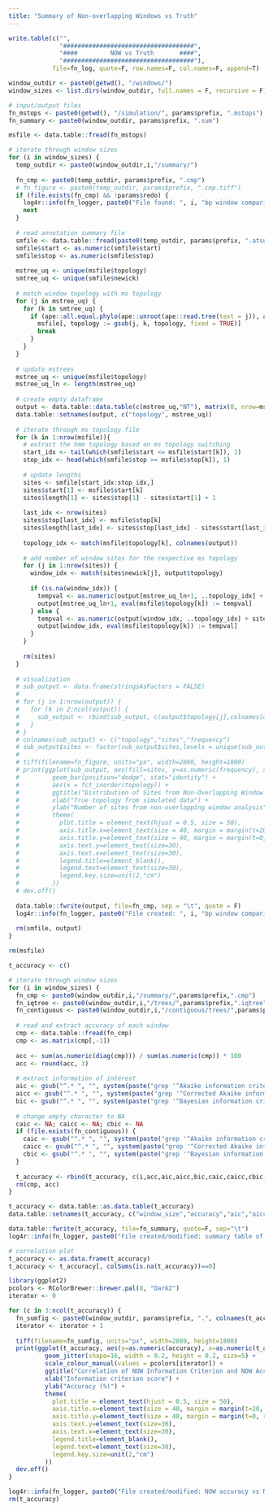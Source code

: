 ```yaml
---
title: "Summary of Non-overlapping Windows vs Truth"
---
```


```r
write.table(c("",
              "####################################",
              "####         NOW vs Truth       ####",
              "####################################"),
            file=fn_log, quote=F, row.names=F, col.names=F, append=T)

window_outdir <- paste0(getwd(), "/windows/")
window_sizes <- list.dirs(window_outdir, full.names = F, recursive = F)

# input/output files
fn_mstops <- paste0(getwd(), "/simulation/", params$prefix, ".mstops")
fn_summary <- paste0(window_outdir, params$prefix, ".sum")
```

```r
msfile <- data.table::fread(fn_mstops)

# iterate through window sizes
for (i in window_sizes) {
  temp_outdir <- paste0(window_outdir,i,"/summary/")
  
  fn_cmp <- paste0(temp_outdir, params$prefix, ".cmp")
  # fn_figure <- paste0(temp_outdir, params$prefix, ".cmp.tiff")
  if (file.exists(fn_cmp) && !params$redo) {
    log4r::info(fn_logger, paste0("File found: ", i, "bp window comparison file."))
    next
  }
  
  # read annotation summary file
  smfile <- data.table::fread(paste0(temp_outdir, params$prefix, ".atsum"))
  smfile$start <- as.numeric(smfile$start)
  smfile$stop <- as.numeric(smfile$stop)
  
  mstree_uq <- unique(msfile$topology)
  smtree_uq <- unique(smfile$newick)
  
  # match window topology with ms topology
  for (j in mstree_uq) {
    for (k in smtree_uq) {
      if (ape::all.equal.phylo(ape::unroot(ape::read.tree(text = j)), ape::read.tree(text = k))) {
        msfile[, topology := gsub(j, k, topology, fixed = TRUE)]
        break
      }
    }
  }
  
  # update mstrees
  mstree_uq <- unique(msfile$topology)
  mstree_uq_ln <- length(mstree_uq)
  
  # create empty dataframe
  output <- data.table::data.table(c(mstree_uq,"NT"), matrix(0, nrow=mstree_uq_ln+1, ncol=mstree_uq_ln))
  data.table::setnames(output, c("topology", mstree_uq))
  
  # iterate through ms topology file
  for (k in 1:nrow(msfile)){
    # extract the hmm topology based on ms topology switching
    start_idx <- tail(which(smfile$start <= msfile$start[k]), 1)
    stop_idx <- head(which(smfile$stop >= msfile$stop[k]), 1)
    
    # update lengths
    sites <- smfile[start_idx:stop_idx,]
    sites$start[1] <- msfile$start[k]
    sites$length[1] <- sites$stop[1] - sites$start[1] + 1
    
    last_idx <- nrow(sites)
    sites$stop[last_idx] <- msfile$stop[k]
    sites$length[last_idx] <- sites$stop[last_idx] - sites$start[last_idx] + 1
    
    topology_idx <- match(msfile$topology[k], colnames(output))
    
    # add number of window sites for the respective ms topology
    for (j in 1:nrow(sites)) {
      window_idx <- match(sites$newick[j], output$topology)
      
      if (is.na(window_idx)) {
        tempval <- as.numeric(output[mstree_uq_ln+1, ..topology_idx] + sites$length[j])
        output[mstree_uq_ln+1, eval(msfile$topology[k]) := tempval]
      } else {
        tempval <- as.numeric(output[window_idx, ..topology_idx] + sites$length[j])
        output[window_idx, eval(msfile$topology[k]) := tempval]
      }
    }
    
    rm(sites)
  }
  
  # visualization
  # sub_output <- data.frame(stringsAsFactors = FALSE)
  # 
  # for (j in 1:nrow(output)) {
  #   for (k in 2:ncol(output)) {
  #     sub_output <- rbind(sub_output, c(output$topology[j],colnames(output[k]),output[j,k]))
  #   }
  # }
  # colnames(sub_output) <- c("topology","sites","frequency")
  # sub_output$sites <- factor(sub_output$sites,levels = unique(sub_output$sites),ordered = T)
  # 
  # tiff(filename=fn_figure, units="px", width=2880, height=1800)
  # print(ggplot(sub_output, aes(fill=sites, y=as.numeric(frequency), x=topology)) + 
  #         geom_bar(position="dodge", stat="identity") +
  #         aes(x = fct_inorder(topology)) +
  #         ggtitle("Distribution of Sites from Non-Overlapping Window Analysis in Simulated Dataset") + 
  #         xlab("True topology from simulated data") +
  #         ylab("Number of sites from non-overlapping window analysis") +
  #         theme(
  #           plot.title = element_text(hjust = 0.5, size = 50),
  #           axis.title.x=element_text(size = 40, margin = margin(t=20, r=0, b=0, l=0)),
  #           axis.title.y=element_text(size = 40, margin = margin(t=0, r=20, b=0, l=0)),
  #           axis.text.y=element_text(size=30),
  #           axis.text.x=element_text(size=30),
  #           legend.title=element_blank(),
  #           legend.text=element_text(size=30),
  #           legend.key.size=unit(2,"cm")
  #         ))
  # dev.off()
  
  data.table::fwrite(output, file=fn_cmp, sep = "\t", quote = F)
  log4r::info(fn_logger, paste0("File created: ", i, "bp window comparison files (", params$prefix, ".cmp)."))
  
  rm(smfile, output)
}

rm(msfile)
```

```r
t_accuracy <- c()

# iterate through window sizes
for (i in window_sizes) {
  fn_cmp <- paste0(window_outdir,i,"/summary/",params$prefix,".cmp")
  fn_iqtree <- paste0(window_outdir,i,"/trees/",params$prefix,".iqtree")
  fn_contiguous <- paste0(window_outdir,i,"/contiguous/trees/",params$prefix,".iqtree")
  
  # read and extract accuracy of each window
  cmp <- data.table::fread(fn_cmp)
  cmp <- as.matrix(cmp[,-1])
  
  acc <- sum(as.numeric(diag(cmp))) / sum(as.numeric(cmp)) * 100
  acc <- round(acc, 3)
  
  # extract information of interest
  aic <- gsub("^.* ", "", system(paste("grep '^Akaike information criterion'",fn_iqtree), intern = T))
  aicc <- gsub("^.* ", "", system(paste("grep '^Corrected Akaike information criterion'",fn_iqtree), intern = T))
  bic <- gsub("^.* ", "", system(paste("grep '^Bayesian information criterion'",fn_iqtree), intern = T))
  
  # change empty character to NA
  caic <- NA; caicc <- NA; cbic <- NA
  if (file.exists(fn_contiguous)) {
    caic <- gsub("^.* ", "", system(paste("grep '^Akaike information criterion'", fn_contiguous), intern = T))
    caicc <- gsub("^.* ", "", system(paste("grep '^Corrected Akaike information criterion'",fn_contiguous), intern = T))
    cbic <- gsub("^.* ", "", system(paste("grep '^Bayesian information criterion'",fn_contiguous), intern = T))
  }
  
  t_accuracy <- rbind(t_accuracy, c(i,acc,aic,aicc,bic,caic,caicc,cbic))
  rm(cmp, acc)
}

t_accuracy <- data.table::as.data.table(t_accuracy)
data.table::setnames(t_accuracy, c("window_size","accuracy","aic","aicc","bic","aic_ct","aicc_ct","bic_ct"))

data.table::fwrite(t_accuracy, file=fn_summary, quote=F, sep="\t")
log4r::info(fn_logger, paste0("File created/modified: summary table of NOW and ms (", params$prefix, ".sum)."))

# correlation plot
t_accuracy <- as.data.frame(t_accuracy)
t_accuracy <- t_accuracy[, colSums(is.na(t_accuracy))==0]

library(ggplot2)
pcolors <- RColorBrewer::brewer.pal(8, "Dark2")
iterator <- 0

for (c in 3:ncol(t_accuracy)) {
  fn_sumfig <- paste0(window_outdir, params$prefix, ".", colnames(t_accuracy)[c],".tiff")
  iterator <- iterator + 1
  
  tiff(filename=fn_sumfig, units="px", width=2880, height=1800)
  print(ggplot(t_accuracy, aes(y=as.numeric(accuracy), x=as.numeric(t_accuracy[,c]), ymin=0, ymax=100)) + 
          geom_jitter(shape=16, width = 0.2, height = 0.2, size=5) +
          scale_colour_manual(values = pcolors[iterator]) +
          ggtitle("Correlation of NOW Information Criterion and NOW Accuracy") + 
          xlab("Information criterion score") +
          ylab("Accuracy (%)") +
          theme(
            plot.title = element_text(hjust = 0.5, size = 50),
            axis.title.x=element_text(size = 40, margin = margin(t=20, r=0, b=0, l=0)),
            axis.title.y=element_text(size = 40, margin = margin(t=0, r=20, b=0, l=0)),
            axis.text.y=element_text(size=30),
            axis.text.x=element_text(size=30),
            legend.title=element_blank(),
            legend.text=element_text(size=30),
            legend.key.size=unit(2,"cm")
          ))
  dev.off()
}

log4r::info(fn_logger, paste0("File created/modified: NOW accuracy vs NOW IC correlation plots."))
rm(t_accuracy)
```